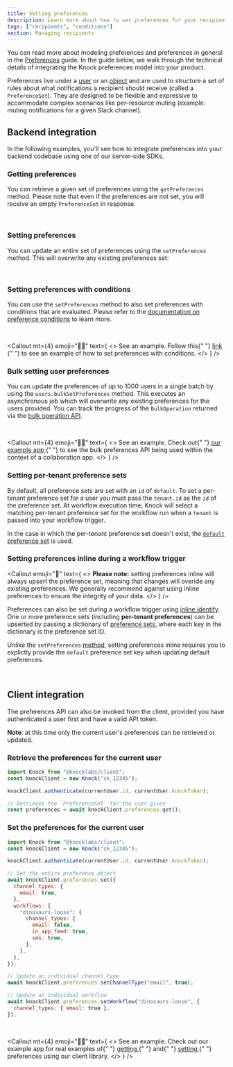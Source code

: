 ```yaml
---
title: Setting preferences
description: Learn more about how to set preferences for your recipients.
tags: ["recipients", "conditions"]
section: Managing recipients
---
```


You can read more about modeling preferences and preferences in general in the [Preferences](/send-and-manage-data/preferences) guide. In the guide below, we walk through the technical details of integrating the Knock preferences model into your product.

Preferences live under a [user](/send-and-manage-data/users) or an [object](/send-and-manage-data/objects) and are used to structure a set of rules about what notifications a recipient should receive (called a `PreferenceSet`). They are designed to be flexible and expressive to accommodate complex scenarios like per-resource muting (example: muting notifications for a given Slack channel).

## Backend integration

In the following examples, you'll see how to integrate preferences into your backend codebase using one of our server-side SDKs.

### Getting preferences

You can retrieve a given set of preferences using the `getPreferences` method. Please note that even if the preferences are not set, you will receive an empty `PreferenceSet` in response.

<MultiLangCodeBlock
  title="Get preferences for a user"
  snippet="users.getPreferences"
/>

<br />

<MultiLangCodeBlock
  title="Get preferences for an object"
  snippet="objects.getPreferences"
/>

### Setting preferences

You can update an entire set of preferences using the `setPreferences` method. This will overwrite any existing preferences set:

<MultiLangCodeBlock
  title="Set preferences for a user"
  snippet="users.setPreferences"
/>

<br />

<MultiLangCodeBlock
  title="Set preferences for an object"
  snippet="objects.setPreferences"
/>

### Setting preferences with conditions

You can use the `setPreferences` method to also set preferences with conditions that are evaluated. Please refer to the [documentation on preference conditions](/send-and-manage-data/preferences#preference-conditions) to learn more.

<MultiLangCodeBlock
  title="Set preferences with conditions for a user"
  snippet="users.setPreferences.conditions"
/>

<br />

<Callout
  mt={4}
  emoji="👩‍💻"
  text={
    <>
      <span className="font-bold">See an example.</span> Follow this{" "}
      <a href="https://github.com/knocklabs/knock-node-example-app/blob/main/db/seeds.ts#L103">
        link
      </a>{" "}
      to see an example of how to set preferences with conditions.
    </>
  }
/>

### Bulk setting user preferences

You can update the preferences of up to 1000 users in a single batch by using the `users.bulkSetPreferences` method. This executes an asynchronous job which will overwrite any existing preferences for the users provided. You can track the progress of the `BulkOperation` returned via the [bulk operation API](/reference#bulk-operations).

<MultiLangCodeBlock
  title="Bulk set preferences for many users"
  snippet="users.bulkSetPreferences"
/>

<br />

<Callout
  mt={4}
  emoji="👩‍💻"
  text={
    <>
      <span className="font-bold">See an example.</span> Check out{" "}
      <a href="https://github.com/knocklabs/knock-node-example-app/blob/main/db/seeds.ts#L103">
        our example app
      </a>{" "}
      to see the bulk preferences API being used within the context of a
      collaboration app.
    </>
  }
/>

### Setting per-tenant preference sets

By default, all preference sets are set with an `id` of `default`. To set a per-tenant preference set for a user you must pass the `tenant.id` as the `id` of the preference set. At workflow execution time, Knock will select a matching per-tenant preference set for the workflow run when a `tenant` is passed into your workflow trigger.

In the case in which the per-tenant preference set doesn't exist, the [`default` preference set](/send-and-manage-data/preferences#preference-defaults) is used.

<MultiLangCodeBlock
  title="Set per-tenant preferences for a user"
  snippet="users.setPreferences.perTenant"
/>

### Setting preferences inline during a workflow trigger

<Callout
  emoji="🚨"
  text={
    <>
      <strong>Please note:</strong> setting preferences inline will always
      upsert the preference set, meaning that changes will overide any existing
      preferences. We generally recommend against using inline preferences to
      ensure the integrity of your data.
    </>
  }
/>

Preferences can also be set during a workflow trigger using [inline identify](/send-notifications/triggering-workflows#identifying-recipients-inline). One or more preference sets (including **per-tenant preferences**) can be upserted by passing a dictionary of [preference sets](/concepts/preferences#recipient-preference-sets), where each key in the dictionary is the preference set ID.

Unlike the `setPreferences` [method](/managing-recipients/setting-preferences#setting-preferences), setting preferences inline requires you to explictly provide the `default` preference set key when updating default preferences.

<br />

<MultiLangCodeBlock
  title="Setting preferences during a workflow trigger"
  snippet="workflows.trigger-with-user-preferences"
/>

## Client integration

The preferences API can also be invoked from the client, provided you have authenticated a user first and have a valid API token.

**Note**: at this time only the current user's preferences can be retrieved or updated.

### Retrieve the preferences for the current user

```javascript title="Get preferences"
import Knock from "@knocklabs/client";
const knockClient = new Knock("sk_12345");

knockClient.authenticate(currentUser.id, currentUser.knockToken);

// Retrieves the `PreferenceSet` for the user given
const preferences = await knockClient.preferences.get();
```

### Set the preferences for the current user

```javascript title="Setting preferences"
import Knock from "@knocklabs/client";
const knockClient = new Knock("sk_12345");

knockClient.authenticate(currentUser.id, currentUser.knockToken);

// Set the entire preference object
await knockClient.preferences.set({
  channel_types: {
    email: true,
  },
  workflows: {
    "dinosaurs-loose": {
      channel_types: {
        email: false,
        in_app_feed: true,
        sms: true,
      },
    },
  },
});

// Update an individual channel type
await knockClient.preferences.setChannelType("email", true);

// Update an individual workflow
await knockClient.preferences.setWorkflow("dinosaurs-loose", {
  channel_types: { email: true },
});
```

<br />

<Callout
  mt={4}
  emoji="👩‍💻"
  text={
    <>
      <span className="font-bold">See an example.</span> Check out our example
      app for real examples of{" "}
      <a href="https://github.com/knocklabs/knock-node-example-app/blob/main/app/users/components/NotificationPreferencesModal.tsx#L42">
        getting
      </a>{" "}
      and{" "}
      <a href="https://github.com/knocklabs/knock-node-example-app/blob/main/app/users/components/NotificationPreferencesModal.tsx#L93">
        setting
      </a>{" "}
      preferences using our client library.
    </>
  }
/>

